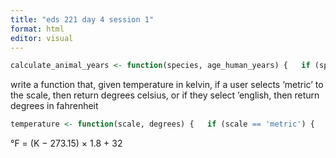 ```yaml
---
title: "eds 221 day 4 session 1"
format: html
editor: visual
---
```


```r
calculate_animal_years <- function(species, age_human_years) {   if (species == 'dog') {     age_human_years *7   } else if (species == 'goat') {     age_human_years * 4.7   } else {     print('please enter dog or goat')   } }  calculate_animal_years('dog', 10)
```

write a function that, given temperature in kelvin, if a user selects 'metric' to the scale, then return degrees celsius, or if they select 'english, then return degrees in fahrenheit

```r
temperature <- function(scale, degrees) {   if (scale == 'metric') {     degrees - 273.15   } else if (scale == 'english') {     (degrees - 273.15) * 1.8 + 32   } else {     print('please use english or metric scale')   } }  temperature('metric', 300)
```

°F = (K − 273.15) × 1.8 + 32
